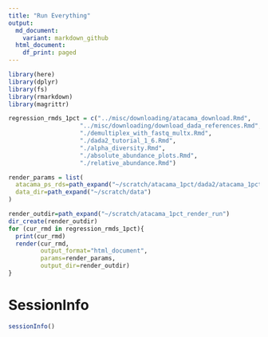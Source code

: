 ```yaml
---
title: "Run Everything"
output:
  md_document:
    variant: markdown_github
  html_document:
    df_print: paged
---
```


```r
library(here)
library(dplyr)
library(fs)
library(rmarkdown)
library(magrittr)
```

```r
regression_rmds_1pct = c("../misc/downloading/atacama_download.Rmd",
                    "../misc/downloading/download_dada_references.Rmd",
                    "./demultiplex_with_fastq_multx.Rmd",
                    "./dada2_tutorial_1_6.Rmd",
                    "./alpha_diversity.Rmd",
                    "./absolute_abundance_plots.Rmd",
                    "./relative_abundance.Rmd")

render_params = list(
  atacama_ps_rds=path_expand("~/scratch/atacama_1pct/dada2/atacama_1pct.rds"),
  data_dir=path_expand("~/scratch/data")
)
```

```r
render_outdir=path_expand("~/scratch/atacama_1pct_render_run")
dir_create(render_outdir)
for (cur_rmd in regression_rmds_1pct){
  print(cur_rmd)
  render(cur_rmd, 
         output_format="html_document",
         params=render_params,
         output_dir=render_outdir)
}
```

# SessionInfo
```r
sessionInfo()
```


